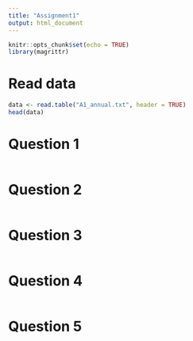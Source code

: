 ```yaml
---
title: "Assignment1"
output: html_document
---
```


```r
knitr::opts_chunk$set(echo = TRUE)
library(magrittr)
```

# Read data
```r
data <- read.table("A1_annual.txt", header = TRUE)
head(data)
```

# Question 1
```r

```


# Question 2
```r

```

# Question 3

```r

```

# Question 4
```r

```

# Question 5
```r

```


